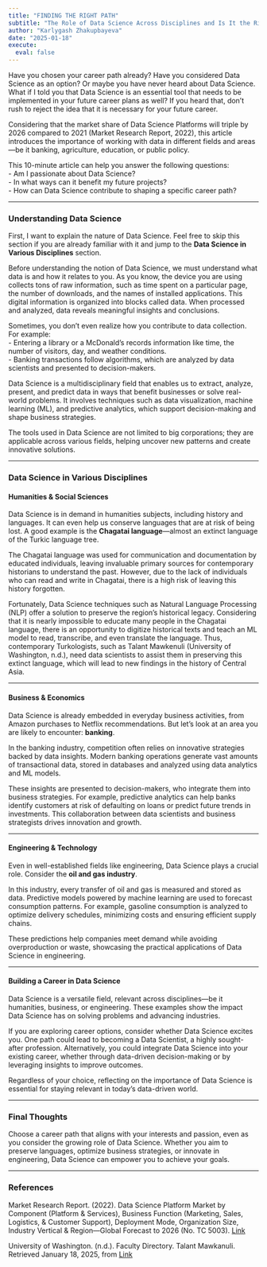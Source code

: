 ```yaml
---
title: "FINDING THE RIGHT PATH"
subtitle: "The Role of Data Science Across Disciplines and Is It the Right Path for You?"
author: "Karlygash Zhakupbayeva"
date: "2025-01-18"
execute: 
  eval: false
---
```


Have you chosen your career path already? Have you considered Data Science as an option? Or maybe you have never heard about Data Science. What if I told you that Data Science is an essential tool that needs to be implemented in your future career plans as well? If you heard that, don't rush to reject the idea that it is necessary for your future career.

Considering that the market share of Data Science Platforms will triple by 2026 compared to 2021 (Market Research Report, 2022), this article introduces the importance of working with data in different fields and areas—be it banking, agriculture, education, or public policy.

This 10-minute article can help you answer the following questions:\
- Am I passionate about Data Science?\
- In what ways can it benefit my future projects?\
- How can Data Science contribute to shaping a specific career path?

------------------------------------------------------------------------

### Understanding Data Science

First, I want to explain the nature of Data Science. Feel free to skip this section if you are already familiar with it and jump to the **Data Science in Various Disciplines** section.

Before understanding the notion of Data Science, we must understand what data is and how it relates to you. As you know, the device you are using collects tons of raw information, such as time spent on a particular page, the number of downloads, and the names of installed applications. This digital information is organized into blocks called data. When processed and analyzed, data reveals meaningful insights and conclusions.

Sometimes, you don't even realize how you contribute to data collection. For example:\
- Entering a library or a McDonald’s records information like time, the number of visitors, day, and weather conditions.\
- Banking transactions follow algorithms, which are analyzed by data scientists and presented to decision-makers.

Data Science is a multidisciplinary field that enables us to extract, analyze, present, and predict data in ways that benefit businesses or solve real-world problems. It involves techniques such as data visualization, machine learning (ML), and predictive analytics, which support decision-making and shape business strategies.

The tools used in Data Science are not limited to big corporations; they are applicable across various fields, helping uncover new patterns and create innovative solutions.

------------------------------------------------------------------------

### Data Science in Various Disciplines

#### Humanities & Social Sciences

Data Science is in demand in humanities subjects, including history and languages. It can even help us conserve languages that are at risk of being lost. A good example is the **Chagatai language**—almost an extinct language of the Turkic language tree.

The Chagatai language was used for communication and documentation by educated individuals, leaving invaluable primary sources for contemporary historians to understand the past. However, due to the lack of individuals who can read and write in Chagatai, there is a high risk of leaving this history forgotten.

Fortunately, Data Science techniques such as Natural Language Processing (NLP) offer a solution to preserve the region's historical legacy. Considering that it is nearly impossible to educate many people in the Chagatai language, there is an opportunity to digitize historical texts and teach an ML model to read, transcribe, and even translate the language. Thus, contemporary Turkologists, such as Talant Mawkenuli (University of Washington, n.d.), need data scientists to assist them in preserving this extinct language, which will lead to new findings in the history of Central Asia.

------------------------------------------------------------------------

#### Business & Economics

Data Science is already embedded in everyday business activities, from Amazon purchases to Netflix recommendations. But let’s look at an area you are likely to encounter: **banking**.

In the banking industry, competition often relies on innovative strategies backed by data insights. Modern banking operations generate vast amounts of transactional data, stored in databases and analyzed using data analytics and ML models.

These insights are presented to decision-makers, who integrate them into business strategies. For example, predictive analytics can help banks identify customers at risk of defaulting on loans or predict future trends in investments. This collaboration between data scientists and business strategists drives innovation and growth.

------------------------------------------------------------------------

#### Engineering & Technology

Even in well-established fields like engineering, Data Science plays a crucial role. Consider the **oil and gas industry**.

In this industry, every transfer of oil and gas is measured and stored as data. Predictive models powered by machine learning are used to forecast consumption patterns. For example, gasoline consumption is analyzed to optimize delivery schedules, minimizing costs and ensuring efficient supply chains.

These predictions help companies meet demand while avoiding overproduction or waste, showcasing the practical applications of Data Science in engineering.

------------------------------------------------------------------------

#### Building a Career in Data Science

Data Science is a versatile field, relevant across disciplines—be it humanities, business, or engineering. These examples show the impact Data Science has on solving problems and advancing industries.

If you are exploring career options, consider whether Data Science excites you. One path could lead to becoming a Data Scientist, a highly sought-after profession. Alternatively, you could integrate Data Science into your existing career, whether through data-driven decision-making or by leveraging insights to improve outcomes.

Regardless of your choice, reflecting on the importance of Data Science is essential for staying relevant in today’s data-driven world.

------------------------------------------------------------------------

### Final Thoughts

Choose a career path that aligns with your interests and passion, even as you consider the growing role of Data Science. Whether you aim to preserve languages, optimize business strategies, or innovate in engineering, Data Science can empower you to achieve your goals.

------------------------------------------------------------------------

### References

Market Research Report. (2022). Data Science Platform Market by Component (Platform & Services), Business Function (Marketing, Sales, Logistics, & Customer Support), Deployment Mode, Organization Size, Industry Vertical & Region—Global Forecast to 2026 (No. TC 5003). [Link](https://www.marketsandmarkets.com/Market-Reports/data-science-platform-market-21532997.html)

University of Washington. (n.d.). Faculty Directory. Talant Mawkanuli. Retrieved January 18, 2025, from [Link](https://anthropology.washington.edu/people/talant-mawkanuli)
